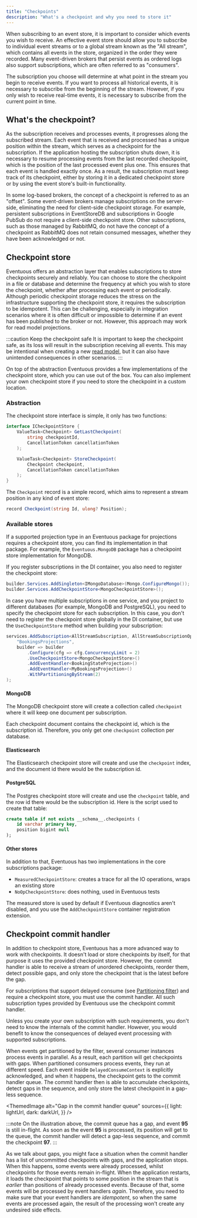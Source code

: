 ```yaml
---
title: "Checkpoints"
description: "What's a checkpoint and why you need to store it"
---
```


When subscribing to an event store, it is important to consider which events you wish to receive. An effective event store should allow you to subscribe to individual event streams or to a global stream known as the "All stream", which contains all events in the store, organized in the order they were recorded. Many event-driven brokers that persist events as ordered logs also support subscriptions, which are often referred to as "consumers".

The subscription you choose will determine at what point in the stream you begin to receive events. If you want to process all historical events, it is necessary to subscribe from the beginning of the stream. However, if you only wish to receive real-time events, it is necessary to subscribe from the current point in time.

## What's the checkpoint?

As the subscription receives and processes events, it progresses along the subscribed stream. Each event that is received and processed has a unique position within the stream, which serves as a checkpoint for the subscription. If the application hosting the subscription shuts down, it is necessary to resume processing events from the last recorded checkpoint, which is the position of the last processed event plus one. This ensures that each event is handled exactly once. As a result, the subscription must keep track of its checkpoint, either by storing it in a dedicated checkpoint store or by using the event store's built-in functionality.

In some log-based brokers, the concept of a checkpoint is referred to as an "offset". Some event-driven brokers manage subscriptions on the server-side, eliminating the need for client-side checkpoint storage. For example, persistent subscriptions in EventStoreDB and subscriptions in Google PubSub do not require a client-side checkpoint store. Other subscriptions, such as those managed by RabbitMQ, do not have the concept of a checkpoint as RabbitMQ does not retain consumed messages, whether they have been acknowledged or not.

## Checkpoint store

Eventuous offers an abstraction layer that enables subscriptions to store checkpoints securely and reliably. You can choose to store the checkpoint in a file or database and determine the frequency at which you wish to store the checkpoint, whether after processing each event or periodically. Although periodic checkpoint storage reduces the stress on the infrastructure supporting the checkpoint store, it requires the subscription to be idempotent. This can be challenging, especially in integration scenarios where it is often difficult or impossible to determine if an event has been published to the broker or not. However, this approach may work for read model projections.

:::caution Keep the checkpoint safe
It is important to keep the checkpoint safe, as its loss will result in the subscription receiving all events. This may be intentional when creating a new [read model](../../read-models), but it can also have unintended consequences in other scenarios.
:::

On top of the abstraction Eventuous provides a few implementations of the checkpoint store, which you can use out of the box. You can also implement your own checkpoint store if you need to store the checkpoint in a custom location.

### Abstraction

The checkpoint store interface is simple, it only has two functions:

```csharp
interface ICheckpointStore {
    ValueTask<Checkpoint> GetLastCheckpoint(
        string checkpointId,
        CancellationToken cancellationToken
    );

    ValueTask<Checkpoint> StoreCheckpoint(
        Checkpoint checkpoint,
        CancellationToken cancellationToken
    );
}
```

The `Checkpoint` record is a simple record, which aims to represent a stream position in any kind of event store:

```csharp
record Checkpoint(string Id, ulong? Position);
```

### Available stores

If a supported projection type in an Eventuous package for projections requires a checkpoint store, you can find its implementation in that package. For example, the `Eventuous.MongoDB` package has a checkpoint store implementation for MongoDB.

If you register subscriptions in the DI container, you also need to register the checkpoint store:

```csharp
builder.Services.AddSingleton<IMongoDatabase>(Mongo.ConfigureMongo());
builder.Services.AddCheckpointStore<MongoCheckpointStore>();
```

In case you have multiple subscriptions in one service, and you project to different databases (for example, MongoDB and PostgreSQL), you need to specify the checkpoint store for each subscription. In this case, you don't need to register the checkpoint store globally in the DI container, but use the `UseCheckpointStore` method when building your subscription:

```csharp
services.AddSubscription<AllStreamSubscription, AllStreamSubscriptionOptions>(
    "BookingsProjections",
    builder => builder
        .Configure(cfg => cfg.ConcurrencyLimit = 2)
        .UseCheckpointStore<MongoCheckpointStore>()
        .AddEventHandler<BookingStateProjection>()
        .AddEventHandler<MyBookingsProjection>()
        .WithPartitioningByStream(2)
);
```

#### MongoDB

The MongoDB checkpoint store will create a collection called `checkpoint` where it will keep one document per subscription.

Each checkpoint document contains the checkpoint id, which is the subscription id. Therefore, you only get one `checkpoint` collection per database.

#### Elasticsearch

The Elasticsearch checkpoint store will create and use the `checkpoint` index, and the document id there would be the subscription id.

#### PostgreSQL

The Postgres checkpoint store will create and use the `checkpoint` table, and the row id there would be the subscription id. Here is the script used to create that table:

```sql
create table if not exists __schema__.checkpoints (
    id varchar primary key, 
    position bigint null 
);
```

#### Other stores

In addition to that, Eventuous has two implementations in the core subscriptions package:
- `MeasuredCheckpointStore`: creates a trace for all the IO operations, wraps an existing store
- `NoOpCheckpointStore`: does nothing, used in Eventuous tests

The measured store is used by default if Eventuous diagnostics aren't disabled, and you use the `AddCheckpointStore` container registration extension.

## Checkpoint commit handler

In addition to checkpoint store, Eventuous has a more advanced way to work with checkpoints. It doesn't load or store checkpoints by itself, for that purpose it uses the provided checkpoint store. However, the commit handler is able to receive a stream of unordered checkpoints, reorder them, detect possible gaps, and only store the checkpoint that is the latest before the gap.

For subscriptions that support delayed consume (see [Partitioning filter](../pipes/#partitioning-filter)) and require a checkpoint store, you must use the commit handler. All such subscription types provided by Eventuous use the checkpoint commit handler.

Unless you create your own subscription with such requirements, you don't need to know the internals of the commit handler. However, you would benefit to know the consequences of delayed event processing with supported subscriptions.

When events get partitioned by the filter, several consumer instances process events in parallel. As a result, each partition will get checkpoints with gaps. When partitioned consumers process events, they run at different speed. Each event inside `DelayedConsumeContext` is explicitly acknowledged, and when it happens, the checkpoint gets to the commit handler queue. The commit handler then is able to accumulate checkpoints, detect gaps in the sequence, and only store the latest checkpoint in a gap-less sequence.

<ThemedImage
    alt="Gap in the commit handler queue"
    sources={{
        light: lightUrl,
        dark: darkUrl,
    }}
/>

:::note
On the illustration above, the commit queue has a gap, and event **95** is still in-flight. As soon as the event **95** is processed, its position will get to the queue, the commit handler will detect a gap-less sequence, and commit the checkpoint **97**.
:::

As we talk about gaps, you might face a situation when the commit handler has a list of uncommitted checkpoints with gaps, and the application stops. When this happens, some events were already processed, whilst checkpoints for those events remain in-flight. When the application restarts, it loads the checkpoint that points to some position in the stream that is _earlier_ than positions of already processed events. Because of that, some events will be processed by event handlers _again_. Therefore, you need to make sure that your event handlers are _idempotent_, so when the same events are processed again, the result of the processing won't create any undesired side effects.
